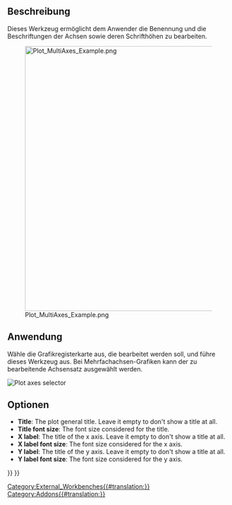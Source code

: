 <languages/>

{{Docnav/de
|[[Plot_Legend/de|Legende]]
|[[Plot_Positions/de|Positionen]]
|[[Plot_Workbench/de|Plot]]
|IconL=Plot_Legend.svg
|IconR=Plot_Positions.svg
|IconC=Workbench_Plot.svg
}}

{{GuiCommand/de
|Name=Plot Labels
|Name/de=Plot Bezeichnungen
|MenuLocation=Plot → Set Labels‏‎
|Workbenches=[[Plot_Workbench/de|Plot]]
}}

<span id="Description"></span>
==Beschreibung==

Dieses Werkzeug ermöglicht dem Anwender die Benennung und die Beschriftungen der Achsen sowie deren Schrifthöhen zu bearbeiten.

[[Image:Plot_MultiAxes_Example.png|600px]]

<span id="Usage"></span>
==Anwendung==

Wähle die Grafikregisterkarte aus, die bearbeitet werden soll, und führe dieses Werkzeug aus. Bei Mehrfachachsen-Grafiken kann  der zu bearbeitende Achsensatz ausgewählt werden.

[[File:Plot Axes Active.png|Plot axes selector]]
{{Caption|Auswahl für den zu bearbeitenden Achsensatz}}

<span id="Options"></span>
==Optionen==

* '''Title''': The plot general title. Leave it empty to don't show a title at all.
* '''Title font size''': The font size considered for the title.
* '''X label''': The title of the x axis. Leave it empty to don't show a title at all.
* '''X label font size''': The font size considered for the x axis.
* '''Y label''': The title of the y axis. Leave it empty to don't show a title at all.
* '''Y label font size''': The font size considered for the y axis.


{{Docnav/de
|[[Plot_Legend/de|Legende]]
|[[Plot_Positions/de|Positionen]]
|[[Plot_Workbench/de|Plot]]
|IconL=Plot_Legend.svg
|IconR=Plot_Positions.svg
|IconC=Workbench_Plot.svg
}}

{{Plot_Tools_navi{{#translation:}}}}
{{Userdocnavi{{#translation:}}}}
[[Category:External_Workbenches{{#translation:}}]]
[[Category:Addons{{#translation:}}]]